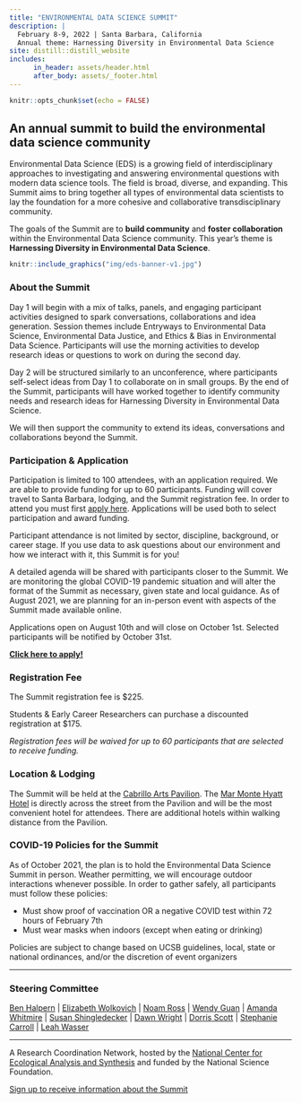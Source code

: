 ```yaml
---
title: "ENVIRONMENTAL DATA SCIENCE SUMMIT"
description: |
  February 8-9, 2022 | Santa Barbara, California   
  Annual theme: Harnessing Diversity in Environmental Data Science
site: distill::distill_website
includes:
      in_header: assets/header.html
      after_body: assets/_footer.html
---
```


```r
knitr::opts_chunk$set(echo = FALSE)
```

## An annual summit to build the environmental data science community

Environmental Data Science (EDS) is a growing field of interdisciplinary approaches to investigating and answering environmental questions with modern data science tools. The field is broad, diverse, and expanding. This Summit aims to bring together all types of environmental data scientists to lay the foundation for a more cohesive and collaborative transdisciplinary community.

The goals of the Summit are to **build community** and **foster collaboration** within the Environmental Data Science community. This year's theme is **Harnessing Diversity in Environmental Data Science**.

```r
knitr::include_graphics("img/eds-banner-v1.jpg")
```

### About the Summit

Day 1 will begin with a mix of talks, panels, and engaging participant activities designed to spark conversations, collaborations and idea generation. Session themes include Entryways to Environmental Data Science, Environmental Data Justice, and Ethics & Bias in Environmental Data Science. Participants will use the morning activities to develop research ideas or questions to work on during the second day. 

Day 2 will be structured similarly to an unconference, where participants self-select ideas from Day 1 to collaborate on in small groups. By the end of the Summit, participants will have worked together to identify community needs and research ideas for Harnessing Diversity in Environmental Data Science. 

We will then support the community  to extend its ideas, conversations and collaborations beyond the Summit.


### Participation & Application

Participation is limited to 100 attendees, with an application required. We are able to provide funding for up to 60 participants. Funding will cover travel to Santa Barbara, lodging, and the Summit registration fee. In order to attend you must first [apply here](https://forms.gle/HzEe4tYvEauNhNdV9). Applications will be used both to select participation and award funding.

Participant attendance is not limited by sector, discipline, background, or career stage. If you use data to ask questions about our environment and how we interact with it, this Summit is for you! 

A detailed agenda will be shared with participants closer to the Summit. We are monitoring the global COVID-19 pandemic situation and will alter the format of the Summit as necessary, given state and local guidance. As of August 2021, we are planning for an in-person event with aspects of the Summit made available online.

Applications open on August 10th and will close on October 1st. Selected participants will be notified by October 31st.

**[Click here to apply!](https://forms.gle/HzEe4tYvEauNhNdV9)**

### Registration Fee

The Summit registration fee is $225.

Students & Early Career Researchers can purchase a discounted registration at $175.

*Registration fees will be waived for up to 60 participants that are selected to receive funding.*

### Location & Lodging

The Summit will be held at the [Cabrillo Arts Pavilion](https://cabrillopavilion.santabarbaraca.gov/). The [Mar Monte Hyatt Hotel](https://www.hyatt.com/en-US/hotel/california/mar-monte-hotel/sbars) is directly across the street from the Pavilion and will be the most convenient hotel for attendees. There are additional hotels within walking distance from the Pavilion.


### COVID-19 Policies for the Summit

As of October 2021, the plan is to hold the Environmental Data Science Summit in person. Weather permitting, we will encourage outdoor interactions whenever possible. In order to gather safely, all participants must follow these policies:  

- Must show proof of vaccination OR a negative COVID test within 72 hours of February 7th 
- Must wear masks when indoors (except when eating or drinking)

Policies are subject to change based on UCSB guidelines, local, state or national ordinances, and/or the discretion of event organizers


--------

### Steering Committee

[Ben Halpern](https://www.nceas.ucsb.edu/about-us/our-people) | 
[Elizabeth Wolkovich](https://biodiversity.ubc.ca/people/faculty/elizabeth-m-wolkovich) |
[Noam Ross](https://www.noamross.net/) |
[Wendy Guan](https://scholar.harvard.edu/wendy-guan/home) |
[Amanda Whitmire](https://library.stanford.edu/people/thalassa) |
[Susan Shingledecker](https://www.esipfed.org/about/staff/susan-shingledecker) |
[Dawn Wright](https://dusk.geo.orst.edu/index.html) |
[Dorris Scott](https://dscott.netlify.app/) |
[Stephanie Carroll](https://igp.arizona.edu/person/stephanie-russo-carroll-drph-mph) |
[Leah Wasser](https://www.leahwasser.com/)  

-----

A Research Coordination Network, hosted by the [National Center for Ecological Analysis and Synthesis](https://www.nceas.ucsb.edu/) and funded by the National Science Foundation.

[Sign up to receive information about the Summit](https://landing.mailerlite.com/webforms/landing/a5o1r3)

